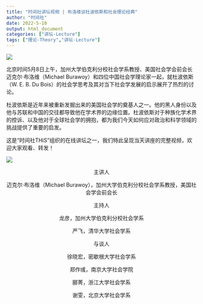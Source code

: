 ```yaml
---
title: "时间社讲坛视频 | 布洛维谈杜波依斯和社会理论经典"
author: "时间社"
date: 2022-5-10
output: html_document
categories: ["讲坛-Lecture"]
tags: ["理论-Theory","讲坛-Lecture"]
---
```


![](/img/logo1.png)

北京时间5月8日上午，加州大学伯克利分校社会学系教授、美国社会学会前会长迈克尔·布洛维（Michael Burawoy）和四位中国社会学理论家一起，就杜波依斯（W. E. B. Du Bois）的社会学思考及其对当下社会学发展的启示展开了热烈的讨论。


杜波依斯是近年来被重新发掘出来的美国社会学的奠基人之一。他的黑人身份以及他与苏联和中国的交往都导致他在学术界的边缘位置。杜波依斯对于种族化学术界的控诉、以及他对于全球社会学的拥抱，都为我们今天如何应对政治和科学领域的挑战提供了重要的启发。


这是“时间社THiS”组织的在线讲坛之一，我们特此呈现当天讲座的完整视频，欢迎大家观看、转发！

![](/img/logo2.png)
<center>
主讲人

迈克尔·布洛维（Michael Burawoy），加州大学伯克利分校社会学系教授，美国社会学会前会长



主持人

龙彦，加州大学伯克利分校社会学系

严飞，清华大学社会学系




与谈人

徐晓宏，密歇根大学社会学系

郑作彧，南京大学社会学院

郦菁，浙江大学社会学系

谢雯，北京大学社会学系

</center>